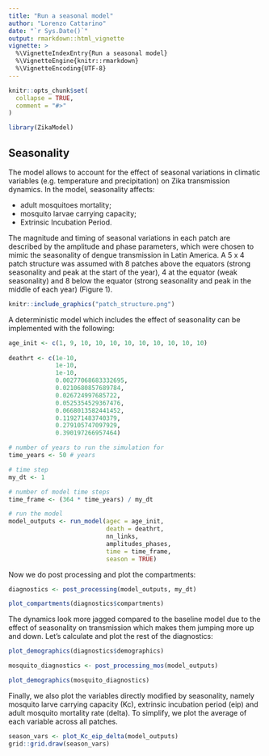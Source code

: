 ```yaml
---
title: "Run a seasonal model"
author: "Lorenzo Cattarino"
date: "`r Sys.Date()`"
output: rmarkdown::html_vignette
vignette: >
  %\VignetteIndexEntry{Run a seasonal model}
  %\VignetteEngine{knitr::rmarkdown}
  %\VignetteEncoding{UTF-8}
---
```


```r
knitr::opts_chunk$set(
  collapse = TRUE,
  comment = "#>"
)
```

```r
library(ZikaModel)
```

## Seasonality 
The model allows to account for the effect of seasonal variations in climatic 
variables (e.g. temperature and precipitation) on Zika transmission dynamics. 
In the model, seasonality affects: 

* adult mosquitoes mortality;
* mosquito larvae carrying capacity;
* Extrinsic Incubation Period.

The magnitude and timing of seasonal variations in each patch are described by the amplitude 
and phase parameters, which were chosen to mimic the seasonality of dengue transmission in Latin America. A 5 x 4 patch structure was assumed with 8 patches above the equators (strong seasonality and peak at the start of the year), 4 at the equator (weak seasonality) and 8 below the equator (strong seasonality and peak in the middle of each year) (Figure 1). 

```r
knitr::include_graphics("patch_structure.png")
```


A deterministic model which includes the effect of seasonality can be implemented
with the following:

```r
age_init <- c(1, 9, 10, 10, 10, 10, 10, 10, 10, 10, 10)
  
deathrt <- c(1e-10, 
             1e-10, 
             1e-10, 
             0.00277068683332695, 
             0.0210680857689784,
             0.026724997685722,
             0.0525354529367476,
             0.0668013582441452,
             0.119271483740379,
             0.279105747097929,
             0.390197266957464)

# number of years to run the simulation for
time_years <- 50 # years

# time step
my_dt <- 1

# number of model time steps
time_frame <- (364 * time_years) / my_dt

# run the model
model_outputs <- run_model(agec = age_init,
                           death = deathrt,
                           nn_links,
                           amplitudes_phases,
                           time = time_frame,
                           season = TRUE)
```

Now we do post processing and plot the compartments: 

```r
diagnostics <- post_processing(model_outputs, my_dt)

plot_compartments(diagnostics$compartments)
```

The dynamics look more jagged compared to the baseline model due to the effect of seasonality on transmission which makes them jumping more up and down. Let's calculate and plot the rest of the diagnostics:

```r
plot_demographics(diagnostics$demographics)

mosquito_diagnostics <- post_processing_mos(model_outputs)

plot_demographics(mosquito_diagnostics)
```

Finally, we also plot the variables directly modified by seasonality, namely mosquito larve carrying capacity (Kc), extrinsic incubation period (eip) and adult mosquito mortality rate (delta). To simplify, we plot the average of each variable across all patches.

```r
season_vars <- plot_Kc_eip_delta(model_outputs)
grid::grid.draw(season_vars)
```
